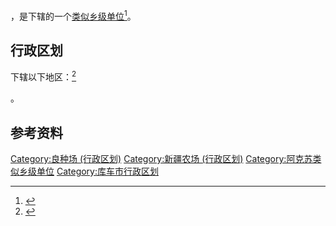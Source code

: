 {{中国乡级行政区|65/29/23/402/000}}

'''{{PAGENAMEBASE}}'''，是{{PRC admin/fullname|65/29/23/402/000|3}}下辖的一个[[类似乡级单位|类似乡级单位]]<ref>{{PRC admin/ref sgc|{{PRC admin/parent|65/29/23/402/000}}}}</ref>。

== 行政区划 ==

{{PAGENAMEBASE}}下辖以下地区：<ref>{{PRC admin/ref sgc|65/29/23/402/000}}</ref>

{{PRC admin/children|65/29/23/402/000}}。

== 参考资料 ==

{{reflist}}

{{库车县行政区划}}
{{新疆行政区划小作品}}

[[Category:良种场_(行政区划)|Category:良种场 (行政区划)]]
[[Category:新疆农场_(行政区划)|Category:新疆农场 (行政区划)]]
[[Category:阿克苏类似乡级单位|Category:阿克苏类似乡级单位]]
[[Category:库车市行政区划|Category:库车市行政区划]]